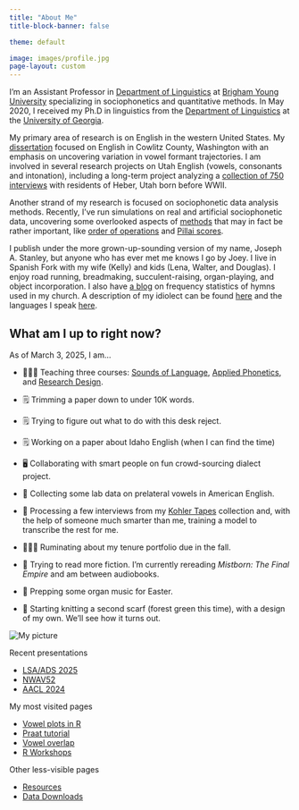 ```yaml
---
title: "About Me"
title-block-banner: false

theme: default

image: images/profile.jpg
page-layout: custom
---
```


::: {.grid}

::: {#main}

I'm an Assistant Professor in [Department of Linguistics](https://linguistics.byu.edu) at [Brigham Young University](https://www.byu.edu) specializing in sociophonetics and quantitative methods. In May 2020, I received my Ph.D in linguistics from the [Department of Linguistics](https://linguistics.uga.edu) at the [University of Georgia](https://www.uga.edu). 

My primary area of research is on English in the western United States. My [dissertation](/blog/dissertation/index.qmd) focused on English in Cowlitz County, Washington with an emphasis on uncovering variation in vowel formant trajectories. I am involved in several research projects on Utah English (vowels, consonants and intonation), including a long-term project analyzing a [collection of 750 interviews](/blog/kohler-tapes/index.qmd) with residents of Heber, Utah born before WWII.

<!--As a graduate student, I was involved with [Bill Kretzschmar](https://linguistics.uga.edu/directory/people/william-kretzschmar) and [Peggy Renwick](https://linguistics.uga.edu/directory/people/margaret-e-l-renwick) and the other student workers at the [Linguistic Atlas Project](https://www.lap.uga.edu). My job was to write and maintain many of the Praat, R, and Perl scripts we used in the lab; one product of this work is the  [*Gazetteer of Southern Vowels*](http://lap3.libs.uga.edu/u/jstanley/vowelcharts/). Together with Peggy Renwick and other collaborators, I am still actively involved in analyzing legacy southern speech, particularly in the state of Georgia.-->

Another strand of my research is focused on sociophonetic data analysis methods. <!--Some of this stems from my time as a research assistant in the [DigiLab](https://digi.uga.edu) in UGA's main library where I gave workshops on [R](pages/r-workshops.qmd), [Praat scripting](pages/praat-workshops.qmd), and [data visualization](pages/dataviz-workshops.qmd).--> Recently, I've run simulations on real and artificial sociophonetic data, uncovering some overlooked aspects of [methods](/research/#methods-in-sociophonetic-data-analysis) that may in fact be rather important, like [order of operations](https://repository.upenn.edu/pwpl/vol28/iss2/17/) and [Pillai scores](/blog/nwav50).

<!--In the past I have done research on language change in real time, morphology in Quechua and Guarani, forms of address among members of the Church of Jesus Christ of Latter-day Saints, language documentation, and agent-based simulations of language change. Before switching to linguistics, I was a music performance major (on trombone believe it or not!) and you might still catch me playing some Shostakovich or Rachmaninoff on piano.  -->

I publish under the more grown-up-sounding version of my name, Joseph A. Stanley, but anyone who has ever met me knows I go by Joey. <!-- Recent non-linguistics books I've read were on ghost towns, typography, the Strauss–Howe generational theory, and very specific topics under the broad umbrella of "civil engineering."--> I live in Spanish Fork with my wife (Kelly) and kids (Lena, Walter, and Douglas). I enjoy road running, breadmaking, succulent-raising, organ-playing, and object incorporation. I also have [a blog](https://hymnstats.joeystanley.com) on frequency statistics of hymns used in my church. A description of my idiolect can be found [here](/pages/idiolect) and the languages I speak [here](/blog/stories-behind-the-languages-ive-studied). 


## What am I up to right now? 

As of March 3, 2025, I am…

<!--Teaching-->

* 👨🏻‍🏫 Teaching three courses: [Sounds of Language](https://catalog.byu.edu/courses/12288-000), [Applied Phonetics](https://catalog.byu.edu/courses/11232-001), and [Research Design](https://gradstudies.byu.edu/ling-604-research-design).

<!--Research-->

<!--* 📊 Putting together presentations for LSA2025 and ADS2025.-->

<!--* 🗒 Awaiting reviewer comments for two submitted manuscripts.-->

* 🗒 Trimming a paper down to under 10K words. 

* 🗒 Trying to figure out what to do with this desk reject.

* 🗒 Working on a paper about Idaho English (when I can find the time)

* 🖥️ Collaborating with smart people on fun crowd-sourcing dialect project.

<!--* 🎤 Doing some sociolinguistic interviews here in Utah.-->

* 🎤 Collecting some lab data on prelateral vowels in American English.

* 📼 Processing a few interviews from my [Kohler Tapes](/blog/kohler-tapes-update2) collection and, with the help of someone much smarter than me, training a model to transcribe the rest for me.

* 👨🏻‍🏫 Ruminating about my tenure portfolio due in the fall.


<!--Reading-->

<!--Academic reading here-->

<!--Personal-->


* 📖 Trying to read more fiction. I'm currently rereading *Mistborn: The Final Empire* and am between audiobooks.

* 🎹 Prepping some organ music for Easter.

* 🧶 Starting knitting a second scarf (forest green this time), with a design of my own. We'll see how it turns out.


:::

::: {#mainAside}

<img id="mainPhoto" src="/images/profile.jpg" alt="My picture">

<p>Recent presentations</p>
<ul id="recents">
  <li>[LSA/ADS 2025](/blog/ads-and-lsa-2025)</li>
  <li>[NWAV52](/blog/nwav52)</li>
  <li>[AACL 2024](/blog/aacl2024)</li>
</ul>

<p>My most visited pages</p>
<ul id="recents">
  <li>[Vowel plots in R](/blog/making-vowel-plots-in-r-part-1)</li>
  <li>[Praat tutorial](/blog/a-tutorial-on-extracting-formants-in-praat)</li>
  <li>[Vowel overlap](/blog/a-tutorial-in-calculating-vowel-overlap)</li>
  <li>[R Workshops](/pages/r-workshops)</li>
</ul>

  
<p>Other less-visible pages</p>
<ul id="recents">
  <li>[Resources](/resources.qmd)</li>
  <li>[Data Downloads](/data)</li>
</ul>
  

  
  <!--
  <p>From my latest blog post…</p>{% assign post = site.posts.first %}
  {% assign content = post.content %}
  <h2 class="entry-title">
  {% if post.title %}
  <a href="{{ root_url }}{{ post.url }}">{{ post.title }}</a>
  {% endif %}
  </h2>
  <div class="entry-content">{{post.excerpt | strip_html}} <a href="{{post.url}}" title="read more" class="more">Read more</a></div>-->

:::

:::








